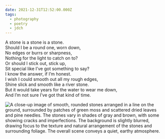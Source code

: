 ```yaml
---
date: 2021-12-31T12:52:00.000Z
tags:
  - photography
  - poetry
  - jdch
---
```

A stone is a stone is a stone.<br/>
Should I be a round one, worn down,<br/>
No edges or burrs or sharpness,<br/>
Nothing for the light to catch on to?<br/>
Or should I stick out, stick up,<br/>
Sit special like I’ve got something to say?<br/>
I know the answer, if I’m honest.<br/>
I wish I could smooth out all my rough edges,<br/>
Shine slick and smooth like a river stone.<br/>
But it would take years for the water to wear me down,<br/>
And I’m not sure I’ve got that kind of time.

![A close-up image of smooth, rounded stones arranged in a line on the ground, surrounded by patches of green moss and scattered dried leaves and pine needles. The stones vary in shades of gray and brown, with some showing cracks and imperfections. The background is slightly blurred, drawing focus to the texture and natural arrangement of the stones and surrounding foliage. The overall scene conveys a quiet, earthy atmosphere.](/assets/photos/20211231-IMG_0784.jpg)
